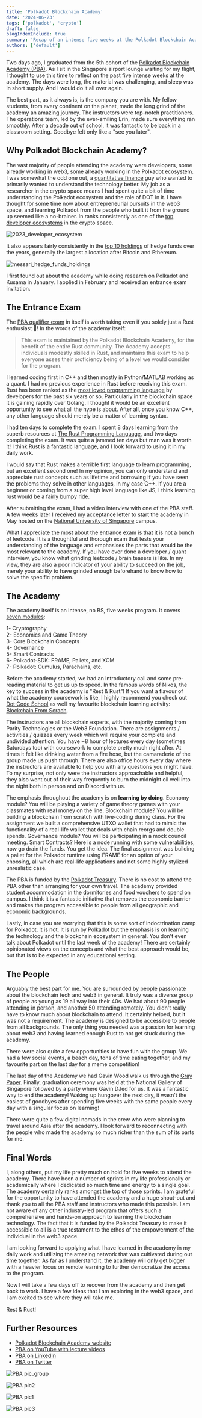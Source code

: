 ```yaml
---
title: 'Polkadot Blockchain Academy'
date: '2024-06-23'
tags: ['polkadot', 'crypto']
draft: false
blogIndexInclude: true
summary: 'Recap of an intense five weeks at the Polkadot Blockchain Academy.'
authors: ['default']
---
```


Two days ago, I graduated from the 5th cohort of the
[Polkadot Blockchain Academy (PBA)](https://polkadot.network/academy/). As I sit in the Singapore airport lounge
waiting for my
flight, I thought to use this time to reflect on the past five intense weeks at the academy.
The days were long, the material was challenging, and sleep was in short supply. And I would do it all over again.

The best part, as it always is, is the company you are with. My fellow students, from every continent on
the planet, made the long grind of the academy an amazing journey. The instructors were top-notch practitioners.
The operations team, led by the ever-smiling Erin, made sure everything ran smoothly.
After a decade out of school, it was fantastic to be back in a classroom setting. Goodbye felt only like a "see you
later".

## Why Polkadot Blockchain Academy?

The vast majority of people attending the academy were developers, some already working in web3, some already working in
the Polkadot ecosystem. I was somewhat the odd one out, a [quantitative finance](https://kaveh.page/about) guy who
wanted to primarily wanted to understand the technology better. My job as a researcher in the crypto space means I
had spent quite a bit of time understanding the Polkadot ecosystem and the role of DOT in it. I have thought for
some time now about
entrepreneurial pursuits in the web3 space, and learning Polkadot from the people who built it from the
ground up seemed like a no-brainer. In ranks consistently
as one of the [top developer ecosystems](https://www.developerreport.com/developer-report?s=there-is-a-large-torso)
in the crypto space.

![2023_developer_ecosystem](/static/images/2024_06_developer_ecosystem.png)

It also appears fairly consistently in the
[top 10 holdings](https://messari.io/report/messari-fund-analysis-q4-21-examining-liquid-portfolios-of-crypto-funds)
of hedge funds over the years, generally the largest allocation after Bitcoin and Ethereum.

![messari_hedge_funds_holdings](/static/images/2024_06_messari_hedge_funds_holdings.png)


I first found out about the academy while doing research on Polkadot and Kusama in January. I applied in February and
received an entrance exam invitation.

## The Entrance Exam

The [PBA qualifier exam](https://github.com/Polkadot-Blockchain-Academy/pba-qualifier-exam) in itself is worth
taking even if you solely just a Rust enthusiast 🦀! In the words of the academy itself:

>This exam is maintained by the
Polkadot Blockchain Academy, for the benefit of the entire Rust community. The Academy accepts individuals
modestly skilled in Rust, and maintains this exam to help everyone asses their proficiency
being of a level we would consider for the program.

I learned coding first in C++ and then mostly in Python/MATLAB working as a quant. I had no previous experience in Rust
before receiving this exam. Rust has been ranked as the
[most loved programming language](https://survey.stackoverflow.co/2023/) by developers for the past six years or so.
Particularly in the blockchain space it is gaining rapidly over Golang. I thought it would be an excellent
opportunity to see what all the hype is about. After all, once you know C++, any other language should merely be a
matter of learning syntax.

I had ten days to complete the exam. I spent 8 days learning from the superb resources at
[The Rust Programming Language](https://www.rust-lang.org/learn), and two days completing the exam. It was quite a
jammed ten days but man was it worth it! I think Rust is a fantastic language, and I look forward to using it in my
daily work.

I would say that Rust makes a terrible first language to learn programming, but an excellent second one!
In my opinion, you can only understand and appreciate rust concepts such as lifetime and borrowing if you have seen
the problems they solve in other languages, in my case C++. If you are a beginner or coming from a super high level
language like JS, I think learning rust would be a fairly bumpy ride.

After submitting the exam, I had a video interview with one of the PBA staff. A few weeks later I
received my acceptance letter to start the academy in May hosted on the
[National University of Singapore](https://enterprise.nus.edu.sg/education-programmes/polkadot-blockchain-academy-at-nus/)
campus.

What I appreciate the most about the entrance exam is that it is not a bunch of leetcode. It is a thoughtful
and thorough exam that tests your understanding of the language and emphasises the parts that would be the most
relevant to the academy. If you have ever done a developer / quant interview, you know what grinding leetcode /
brain teasers is like. In my view, they are also a poor indicator of your ability to succeed on the job, merely your
ability to have grinded enough beforehand to know how to solve the specific problem.

## The Academy

The academy itself is an intense, no BS, five weeks program. It covers
[seven modules](https://polkadot.network/development/blockchain-academy/):

1- Cryptography\
2- Economics and Game Theory\
3- Core Blockchain Concepts\
4- Governance\
5- Smart Contracts\
6- Polkadot-SDK: FRAME, Pallets, and XCM\
7- Polkadot: Cumulus, Parachains, etc.

Before the academy started, we had an introductory call and some pre-reading material to get us up to speed. In the
famous words of Nikos, the key to success in the academy is "Rest & Rust"! If you want a flavour of what the academy
coursework is like, I highly recommend you check out [Dot Code School](https://dotcodeschool.com/) as well my
favourite blockchain learning activity:
[Blockchain From Scrach](https://github.com/JoshOrndorff/blockchain-from-scratch).

The instructors are all blockchain experts, with the majority coming from Parity Technologies or the Web3 Foundation.
There are assignments / activities / quizzes every week which will require your complete and undivided attention. You
have ~8 hour of lectures every day (sometimes Saturdays too) with coursework to complete pretty much right after. At
times it felt like drinking water from a fire hose, but the camaraderie of the group made us push through. There
are also office hours every day where the instructors are available to help you with any questions you might have.
To my surprise, not only were the instructors approachable and helpful, they also went out of their way frequently to
burn the midnight oil well into the night both in person and on Discord with us.

The emphasis throughout the academy is on **learning by doing**. Economy module? You will be playing a variety of game
theory games with your classmates with real money on the line. Blockchain module? You will be building a blockchain
from scratch with live-coding during class. For the assignment we built a comprehensive UTXO wallet that had to mimic the
functionality of a real-life wallet that deals with chain reorgs and double spends. Governance module? You will be
participating in a mock council meeting. Smart Contracts? Here is a node running with some vulnerabilities, now go
drain the funds. You get the idea. The final assignment was building a pallet for the Polkadot runtime using FRAME
for an option of your choosing, all which are real-life applications and not some highly stylized unrealistic case.

The PBA is funded by the [Polkadot Treasury](https://polkadot.network/ecosystem/treasury/).
There is no cost to attend the PBA other than arranging for your own travel. The academy provided student
accommodation in the dormitories and food vouchers to spend on campus. I think it is a fantastic initiative that
removes the economic barrier and makes the program accessible to people from all geographic and economic backgrounds.

Lastly, in case you are worrying that this is some sort of indoctrination camp for Polkadot, it is not. It
is run by Polkadot but the emphasis is on learning the technology and the blockchain ecosystem in general. You don't
even talk about Polkadot until the last week of the academy! There are certainly opinionated views on the concepts and
what the best approach would be, but that is to be expected in any educational setting.


## The People

Arguably the best part for me. You are surrounded by people passionate about the blockchain tech and web3 in general. It
truly was a diverse group of people as young as 19 all way into their 40s. We had about 90 people attending in
person, and another 50 attending remotely. You didn't really have to know much about blockchain to attend. It
certainly helped, but it was not a requirement. The academy is designed to be accessible to people from all
backgrounds. The only thing you needed was a passion for learning about web3 and having learned enough Rust to not
get stuck during the academy.

There were also quite a few opportunities to have fun with the group. We had a few social events, a beach day, tons
of time eating together, and my favourite part on the last day for a meme competition!

The last day of the Academy we had
Gavin Wood walk us through the [Gray Paper](https://wiki.polkadot.network/docs/learn-jam-chain). Finally,
graduation ceremony was held at the National Gallery of Singapore followed by a party where
Gavin DJed for us. It was a fantastic way to end the academy! Waking up hungover the next day, it wasn't the easiest
of goodbyes after spending five weeks with the same people every day with a singular focus on learning!

There were quite a few digital nomads in the crew who were planning to travel around Asia after the academy. I look
forward to reconnecting with the people who made the academy so much richer than the sum of its parts for me.

## Final Words

I, along others, put my life pretty much on hold for five weeks to attend the academy. There have been a number of
sprints in my
life professionally or academically where I dedicated so much time and energy to a single goal. The academy
certainly ranks amongst the top of those sprints. I am grateful for the opportunity to have attended the academy and a
huge
shout-out and thank you to all the PBA staff and instructors who made this possible. I am not aware of any other
industry-led program
that offers such a comprehensive and hands-on approach to learning the blockchain technology. The fact that it is
funded by
the Polkadot Treasury to make it accessible to all is a true testament to the ethos of the empowerment of the
individual in the web3 space.

I am looking forward to applying what I have learned in the academy in my daily work and utilizing the amazing
network that was cultivated during out time together. As far as I understand it, the academy will only get bigger
with a heavier focus on remote learning to further democratize the access to the program.

Now I will take a few days off to recover from the academy and then get back to work. I have a few ideas that I am
exploring in the web3 space, and I am excited to see where they will take me.

Rest & Rust!


## Further Resources

- [Polkadot Blockchain Academy website](https://polkadot.network/academy/)
- [PBA on YouTube with lecture videos](https://www.youtube.com/channel/UCKE7UPkSWv0QN97sI7HUTcw)
- [PBA on LinkedIn](https://www.linkedin.com/school/polkadot-blockchain-academy/)
- [PBA on Twitter](https://x.com/AcademyPolkadot)


![PBA pic_group](/static/images/2024_06_pba_group.jpg)

![PBA pic2](/static/images/2024_06_pba_2.jpg)

![PBA pic1](/static/images/2024_06_pba_1.jpg)

![PBA pic3](/static/images/2024_06_pba_w_gavin.jpg)




